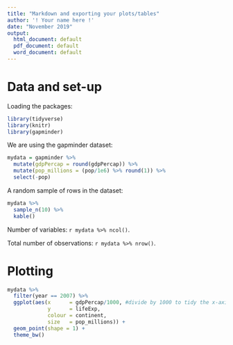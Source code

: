 ```yaml
---
title: "Markdown and exporting your plots/tables"
author: '! Your name here !'
date: "November 2019"
output:
  html_document: default
  pdf_document: default
  word_document: default
---
```


# Data and set-up

Loading the packages:

```r

library(tidyverse)
library(knitr)
library(gapminder)

```

We are using the gapminder dataset:

```r

mydata = gapminder %>% 
  mutate(gdpPercap = round(gdpPercap)) %>% 
  mutate(pop_millions = (pop/1e6) %>% round(1)) %>% 
  select(-pop)

```

A random sample of rows in the dataset:
```r

mydata %>% 
  sample_n(10) %>% 
  kable()

```


Number of variables: `r mydata %>% ncol()`.

Total number of observations: `r mydata %>% nrow()`.


# Plotting

```r
mydata %>% 
  filter(year == 2007) %>% 
  ggplot(aes(x      = gdpPercap/1000, #divide by 1000 to tidy the x-axis
             y      = lifeExp,
             colour = continent,
             size   = pop_millions)) +
  geom_point(shape = 1) +
  theme_bw()
```




